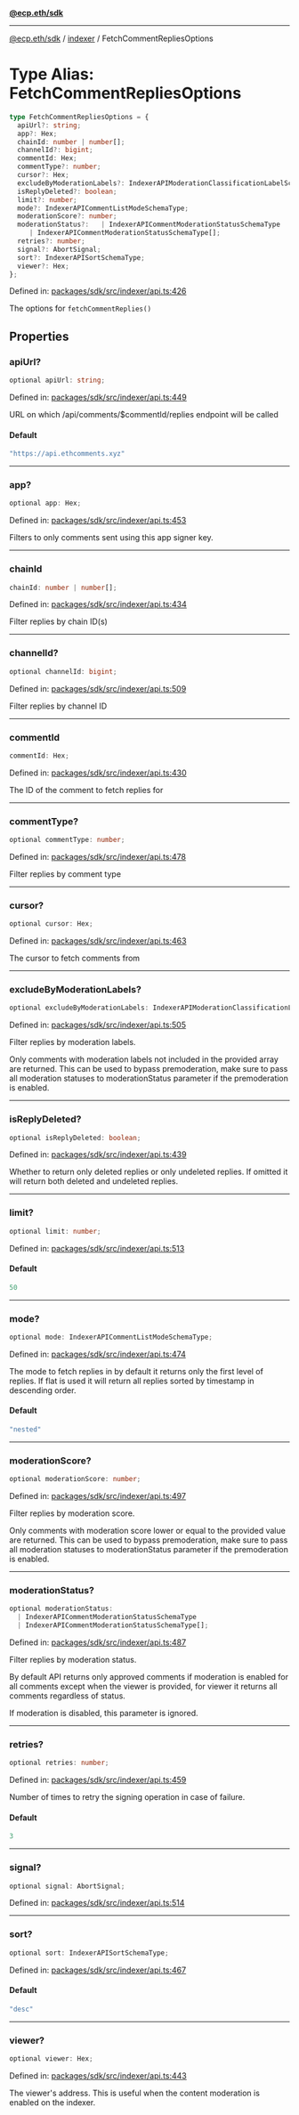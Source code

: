 [**@ecp.eth/sdk**](../../index.mdx)

***

[@ecp.eth/sdk](/sdk-reference/index.mdx) / [indexer](/sdk-reference/indexer/index.mdx) / FetchCommentRepliesOptions

# Type Alias: FetchCommentRepliesOptions

```ts
type FetchCommentRepliesOptions = {
  apiUrl?: string;
  app?: Hex;
  chainId: number | number[];
  channelId?: bigint;
  commentId: Hex;
  commentType?: number;
  cursor?: Hex;
  excludeByModerationLabels?: IndexerAPIModerationClassificationLabelSchemaType[];
  isReplyDeleted?: boolean;
  limit?: number;
  mode?: IndexerAPICommentListModeSchemaType;
  moderationScore?: number;
  moderationStatus?:   | IndexerAPICommentModerationStatusSchemaType
     | IndexerAPICommentModerationStatusSchemaType[];
  retries?: number;
  signal?: AbortSignal;
  sort?: IndexerAPISortSchemaType;
  viewer?: Hex;
};
```

Defined in: [packages/sdk/src/indexer/api.ts:426](https://github.com/ecp-eth/comments-monorepo/blob/main/packages/sdk/src/indexer/api.ts#L426)

The options for `fetchCommentReplies()`

## Properties

### apiUrl?

```ts
optional apiUrl: string;
```

Defined in: [packages/sdk/src/indexer/api.ts:449](https://github.com/ecp-eth/comments-monorepo/blob/main/packages/sdk/src/indexer/api.ts#L449)

URL on which /api/comments/$commentId/replies endpoint will be called

#### Default

```ts
"https://api.ethcomments.xyz"
```

***

### app?

```ts
optional app: Hex;
```

Defined in: [packages/sdk/src/indexer/api.ts:453](https://github.com/ecp-eth/comments-monorepo/blob/main/packages/sdk/src/indexer/api.ts#L453)

Filters to only comments sent using this app signer key.

***

### chainId

```ts
chainId: number | number[];
```

Defined in: [packages/sdk/src/indexer/api.ts:434](https://github.com/ecp-eth/comments-monorepo/blob/main/packages/sdk/src/indexer/api.ts#L434)

Filter replies by chain ID(s)

***

### channelId?

```ts
optional channelId: bigint;
```

Defined in: [packages/sdk/src/indexer/api.ts:509](https://github.com/ecp-eth/comments-monorepo/blob/main/packages/sdk/src/indexer/api.ts#L509)

Filter replies by channel ID

***

### commentId

```ts
commentId: Hex;
```

Defined in: [packages/sdk/src/indexer/api.ts:430](https://github.com/ecp-eth/comments-monorepo/blob/main/packages/sdk/src/indexer/api.ts#L430)

The ID of the comment to fetch replies for

***

### commentType?

```ts
optional commentType: number;
```

Defined in: [packages/sdk/src/indexer/api.ts:478](https://github.com/ecp-eth/comments-monorepo/blob/main/packages/sdk/src/indexer/api.ts#L478)

Filter replies by comment type

***

### cursor?

```ts
optional cursor: Hex;
```

Defined in: [packages/sdk/src/indexer/api.ts:463](https://github.com/ecp-eth/comments-monorepo/blob/main/packages/sdk/src/indexer/api.ts#L463)

The cursor to fetch comments from

***

### excludeByModerationLabels?

```ts
optional excludeByModerationLabels: IndexerAPIModerationClassificationLabelSchemaType[];
```

Defined in: [packages/sdk/src/indexer/api.ts:505](https://github.com/ecp-eth/comments-monorepo/blob/main/packages/sdk/src/indexer/api.ts#L505)

Filter replies by moderation labels.

Only comments with moderation labels not included in the provided array are returned.
This can be used to bypass premoderation, make sure to pass all moderation statuses to moderationStatus parameter
if the premoderation is enabled.

***

### isReplyDeleted?

```ts
optional isReplyDeleted: boolean;
```

Defined in: [packages/sdk/src/indexer/api.ts:439](https://github.com/ecp-eth/comments-monorepo/blob/main/packages/sdk/src/indexer/api.ts#L439)

Whether to return only deleted replies or only undeleted replies.
If omitted it will return both deleted and undeleted replies.

***

### limit?

```ts
optional limit: number;
```

Defined in: [packages/sdk/src/indexer/api.ts:513](https://github.com/ecp-eth/comments-monorepo/blob/main/packages/sdk/src/indexer/api.ts#L513)

#### Default

```ts
50
```

***

### mode?

```ts
optional mode: IndexerAPICommentListModeSchemaType;
```

Defined in: [packages/sdk/src/indexer/api.ts:474](https://github.com/ecp-eth/comments-monorepo/blob/main/packages/sdk/src/indexer/api.ts#L474)

The mode to fetch replies in by default it returns only the first level of replies.
If flat is used it will return all replies sorted by timestamp in descending order.

#### Default

```ts
"nested"
```

***

### moderationScore?

```ts
optional moderationScore: number;
```

Defined in: [packages/sdk/src/indexer/api.ts:497](https://github.com/ecp-eth/comments-monorepo/blob/main/packages/sdk/src/indexer/api.ts#L497)

Filter replies by moderation score.

Only comments with moderation score lower or equal to the provided value are returned.
This can be used to bypass premoderation, make sure to pass all moderation statuses to moderationStatus parameter
if the premoderation is enabled.

***

### moderationStatus?

```ts
optional moderationStatus: 
  | IndexerAPICommentModerationStatusSchemaType
  | IndexerAPICommentModerationStatusSchemaType[];
```

Defined in: [packages/sdk/src/indexer/api.ts:487](https://github.com/ecp-eth/comments-monorepo/blob/main/packages/sdk/src/indexer/api.ts#L487)

Filter replies by moderation status.

By default API returns only approved comments if moderation is enabled for all comments except
when the viewer is provided, for viewer it returns all comments regardless of status.

If moderation is disabled, this parameter is ignored.

***

### retries?

```ts
optional retries: number;
```

Defined in: [packages/sdk/src/indexer/api.ts:459](https://github.com/ecp-eth/comments-monorepo/blob/main/packages/sdk/src/indexer/api.ts#L459)

Number of times to retry the signing operation in case of failure.

#### Default

```ts
3
```

***

### signal?

```ts
optional signal: AbortSignal;
```

Defined in: [packages/sdk/src/indexer/api.ts:514](https://github.com/ecp-eth/comments-monorepo/blob/main/packages/sdk/src/indexer/api.ts#L514)

***

### sort?

```ts
optional sort: IndexerAPISortSchemaType;
```

Defined in: [packages/sdk/src/indexer/api.ts:467](https://github.com/ecp-eth/comments-monorepo/blob/main/packages/sdk/src/indexer/api.ts#L467)

#### Default

```ts
"desc"
```

***

### viewer?

```ts
optional viewer: Hex;
```

Defined in: [packages/sdk/src/indexer/api.ts:443](https://github.com/ecp-eth/comments-monorepo/blob/main/packages/sdk/src/indexer/api.ts#L443)

The viewer's address. This is useful when the content moderation is enabled on the indexer.
